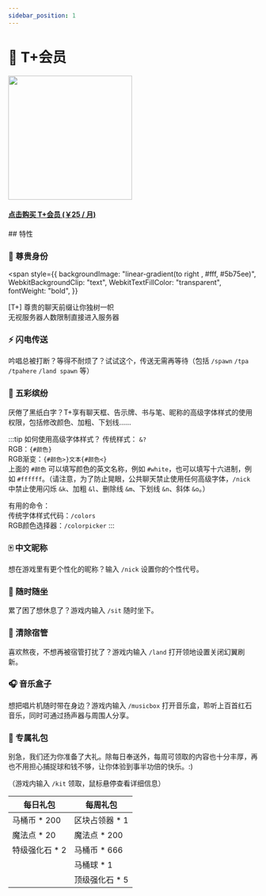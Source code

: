 ```yaml
---
sidebar_position: 1
---
```


# 💎 T+会员

<div class="buy_pro" style={{ marginLeft: "3rem" }}>
  <img
    src="/img/T-plus.png"
    width="250"
    style={{ borderRadius: "1rem", imageRendering: "pixelated" }}
  />
  <a href="https://afdian.net/order/create?product_type=1&plan_id=ceb715ce251d11edb03452540025c377&sku=%5B%7B%22sku_id%22%3A%22ceb9c044251d11ed9a7752540025c377%22,%22count%22%3A1%7D%5D">
    <div
      class="theme-admonition theme-admonition-danger alert alert--warning admonition_node_modules-@docusaurus-theme-classic-lib-theme-Admonition-styles-module"
      style={{ width: "16rem" }}
    >
      <div class="admonitionContent_node_modules-@docusaurus-theme-classic-lib-theme-Admonition-styles-module">
        <h4>点击购买 T+会员 (￥25 / 月)</h4>
      </div>
    </div>
  </a>
</div>
## 特性

### 👑 尊贵身份

<span
  style={{
    backgroundImage: "linear-gradient(to right , #fff, #5b75ee)",
    WebkitBackgroundClip: "text",
    WebkitTextFillColor: "transparent",
    fontWeight: "bold",
  }}
>
  [T+]
</span> 尊贵的聊天前缀让你独树一帜  
无视服务器人数限制直接进入服务器

### ⚡ 闪电传送

吟唱总被打断？等得不耐烦了？试试这个，传送无需再等待（包括 `/spawn` `/tpa` `/tpahere` `/land spawn` 等）

### 🌈 五彩缤纷

厌倦了黑纸白字？T+享有聊天框、告示牌、书与笔、昵称的高级字体样式的使用权限，包括修改颜色、加粗、下划线……

:::tip 如何使用高级字体样式？
传统样式： `&?`  
RGB：`{#颜色}`  
RGB渐变：`{#颜色>}文本{#颜色<}`  
上面的 `#颜色` 可以填写颜色的英文名称，例如 `#white`，也可以填写十六进制，例如 `#ffffff`。（请注意，为了防止晃眼，公共聊天禁止使用任何高级字体，`/nick` 中禁止使用闪烁 `&k`、加粗 `&l`、删除线 `&m`、下划线 `&n`、斜体 `&o`。）

有用的命令：  
传统字体样式代码：`/colors`  
RGB颜色选择器：`/colorpicker`
:::

### 🀄 中文昵称

想在游戏里有更个性化的昵称？输入 `/nick` 设置你的个性代号。

### 💺 随时随坐

累了困了想休息了？游戏内输入 `/sit` 随时坐下。

### 👾 清除宿管

喜欢熬夜，不想再被宿管打扰了？游戏内输入 `/land` 打开领地设置关闭幻翼刷新。

### 🎧️ 音乐盒子

想把唱片机随时带在身边？游戏内输入 `/musicbox` 打开音乐盒，聆听上百首红石音乐，同时可通过扬声器与周围人分享。

### 🎁 专属礼包

别急，我们还为你准备了大礼。除每日奉送外，每周可领取的内容也十分丰厚，再也不用担心捕捉球和钱不够，让你体验到事半功倍的快乐。:)

（游戏内输入 `/kit` 领取，鼠标悬停查看详细信息）

| 每日礼包                                                     | 每周礼包                                                     |
| ------------------------------------------------------------ | ------------------------------------------------------------ |
| <addr title="还有普通用户礼包：马桶币 * 100 和 魔法点 sp * 10 ，可以一起领">马桶币 \* 200 </addr> | <addr title="区块占领器&#13;在荒野中放置此方块，&#13;可以免费占领一个区块。">区块占领器 \* 1</addr> |
| 魔法点 \* 20                                                 | 魔法点 \* 200                                                |
| <addr title="放到武器上将有概率提升武器属性&#13;成功率:75%">特级强化石 \* 2 </addr> | 马桶币 \* 666                                                |
|                                                              | <addr title="马桶球&#13;耐久:4&#13;成功几率:40%&#13;可捕捉:&#13;  所有生物">马桶球 \* 1</addr> |
|                                                              | <addr title="放到武器上将有概率提升武器属性&#13;成功率:100%">顶级强化石 \* 5 </addr> |
